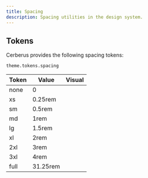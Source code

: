 ```yaml
---
title: Spacing
description: Spacing utilities in the design system.
---
```



## Tokens

Cerberus provides the following spacing tokens:

`theme.tokens.spacing`

| Token    | Value | Visual                                                    |
| -------- | ----- | --------------------------------------------------------- |
|  none    |   0   |  <SpacingVisual value="none" />                           |
|  xs      |   0.25rem   |  <SpacingVisual value="xs" />                       |
|  sm      |   0.5rem   |  <SpacingVisual value="sm" />                        |
|  md      |   1rem   |  <SpacingVisual value="md" />                          |
|  lg      |   1.5rem   | <SpacingVisual value="lg" />                         |
|  xl      |   2rem   |  <SpacingVisual value="xl" />                          |
|  2xl     |   3rem   |  <SpacingVisual value="2xl" />                         |
|  3xl     |   4rem   |  <SpacingVisual value="3xl" />                         |
|  full    |   31.25rem | <SpacingVisual value="full" />                       |

